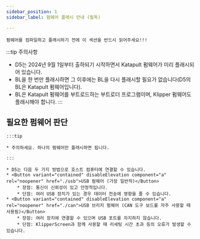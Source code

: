 ```yaml
---
sidebar_position: 1
sidebar_label: 펌웨어 플래시 안내 (필독)

---
```



    펌웨어를 컴파일하고 플래시하기 전에 이 섹션을 반드시 읽어주세요!!!

:::tip 주의사항
* D5는 2024년 9월 1일부터 출하되기 시작하면서 Katapult 펌웨어가 미리 플래시되어 있습니다.
* BL을 한 번만 플래시하면 그 이후에는 BL을 다시 플래시할 필요가 없습니다(D5의 BL은 Katapult 펌웨어입니다).
* BL은 Katapult 펌웨어를 부트로드하는 부트로더 프로그램이며, Klipper 펌웨어도 플래시해야 합니다.
:::



## 필요한 펌웨어 판단

    :::tip

    * 주의하세요. 하나의 펌웨어만 플래시하면 됩니다.

    :::

    * D5는 다음 두 가지 방법으로 호스트 컴퓨터에 연결할 수 있습니다.
    * <Button variant="contained" disableElevation component="a" rel="noopener" href="./usb">USB 펌웨어 (가장 일반적)</Button>
        * 장점: 통신이 신뢰성이 있고 안정적입니다.
        * 단점: 여러 USB 장치가 있는 경우 데이터 전송에 영향을 줄 수 있습니다.
    * <Button variant="contained" disableElevation component="a" rel="noopener" href="./can">USB 브리지 펌웨어 (CAN 도구 보드를 자주 사용할 때 사용됨)</Button>
        * 장점: 여러 장치에 연결할 수 있으며 USB 포트를 차지하지 않습니다.
        * 단점: KlipperScreen과 함께 사용할 때 리세팅 시간 초과 등의 오류가 발생할 수 있습니다.
